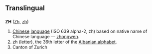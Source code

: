 ==Translingual==

==={{abbreviation}}===
'''ZH'''  ([[Zh]], [[zh]])
#[[Chinese]] [[language]] (ISO 639 alpha-2, zh) based on native name of Chinese language — [[zhongwen]].
#zh (letter), the 36th letter of the [[Albanian alphabet]].
#Canton of Zurich